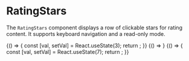 
<Meta title="Molecules/RatingStars" of={RatingStars} />

# RatingStars

The `RatingStars` component displays a row of clickable stars for rating content. It supports keyboard navigation and a read-only mode.

<Canvas>
  <Story name="Editable">
    {() => {
      const [val, setVal] = React.useState(3);
      return <RatingStars value={val} onChange={setVal} />;
    }}
  </Story>
  <Story name="ReadOnly">
    {() => <RatingStars value={4} readOnly />}
  </Story>
  <Story name="Ten Stars">
    {() => {
      const [val, setVal] = React.useState(7);
      return <RatingStars max={10} value={val} onChange={setVal} />;
    }}
  </Story>
</Canvas>

<ArgsTable of={RatingStars} />
